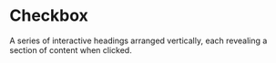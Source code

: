 # Checkbox
A series of interactive headings arranged vertically, each revealing a section of content when clicked.




